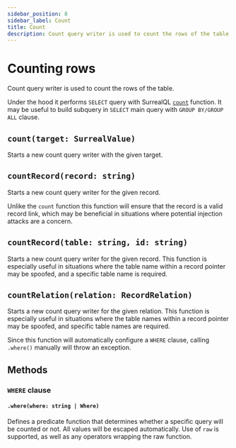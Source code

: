 ```yaml
---
sidebar_position: 8
sidebar_label: Count
title: Count
description: Count query writer is used to count the rows of the table.
---
```


# Counting rows
Count query writer is used to count the rows of the table.

Under the hood it performs `SELECT` query with SurrealQL [`count`](https://surrealdb.com/docs/surrealql/functions/count/) function. It may be useful to build subquery in `SELECT` main query with `GROUP BY/GROUP ALL` clause. 

## `count(target: SurrealValue)`
Starts a new count query writer with the given target.

## `countRecord(record: string)`
Starts a new count query writer for the given record.

Unlike the `count` function this function will ensure that the record is a valid record link, which may be beneficial in situations where potential injection attacks are a concern.

## `countRecord(table: string, id: string)`
Starts a new count query writer for the given record. This function is especially useful in situations where the table name within a record pointer may be spoofed, and a specific table name is required.

## `countRelation(relation: RecordRelation)`
Starts a new count query writer for the given relation. This function is especially useful in situations where the table names within a record pointer may be spoofed, and specific table names are required.

Since this function will automatically configure a `WHERE` clause, calling `.where()` manually will throw an exception.

## Methods

### `WHERE` clause

#### `.where(where: string | Where)`
Defines a predicate function that determines whether a specific query will be counted or not. All values will be escaped automatically. Use of `raw` is supported, as well as any operators wrapping the raw function.
